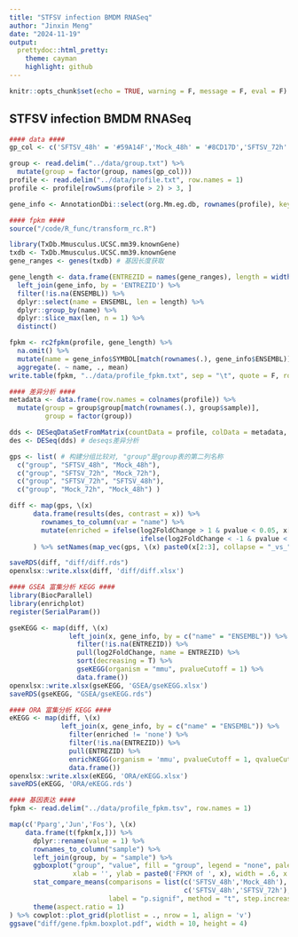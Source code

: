 ```yaml
---
title: "STFSV infection BMDM RNASeq"
author: "Jinxin Meng"
date: "2024-11-19"
output:
  prettydoc::html_pretty:
    theme: cayman
    highlight: github
---
```


```r
knitr::opts_chunk$set(echo = TRUE, warning = F, message = F, eval = F)
```

## STFSV infection BMDM RNASeq 

```R
#### data ####
gp_col <- c('SFTSV_48h' = '#59A14F','Mock_48h' = '#8CD17D','SFTSV_72h' = '#F28E2B','Mock_72h' = '#FFBE7D')

group <- read.delim("../data/group.txt") %>% 
  mutate(group = factor(group, names(gp_col)))
profile <- read.delim("../data/profile.txt", row.names = 1)
profile <- profile[rowSums(profile > 2) > 3, ]

gene_info <- AnnotationDbi::select(org.Mm.eg.db, rownames(profile), keytype = 'ENSEMBL', columns = c("ENTREZID", "SYMBOL"))

#### fpkm ####
source("/code/R_func/transform_rc.R")

library(TxDb.Mmusculus.UCSC.mm39.knownGene)
txdb <- TxDb.Mmusculus.UCSC.mm39.knownGene
gene_ranges <- genes(txdb) # 基因长度获取

gene_length <- data.frame(ENTREZID = names(gene_ranges), length = width(gene_ranges)) %>%
  left_join(gene_info, by = 'ENTREZID') %>% 
  filter(!is.na(ENSEMBL)) %>% 
  dplyr::select(name = ENSEMBL, len = length) %>% 
  dplyr::group_by(name) %>% 
  dplyr::slice_max(len, n = 1) %>% 
  distinct()

fpkm <- rc2fpkm(profile, gene_length) %>% 
  na.omit() %>% 
  mutate(name = gene_info$SYMBOL[match(rownames(.), gene_info$ENSEMBL)]) %>% 
  aggregate(. ~ name, ., mean)
write.table(fpkm, "../data/profile_fpkm.txt", sep = "\t", quote = F, row.names = F)

#### 差异分析 ####
metadata <- data.frame(row.names = colnames(profile)) %>%
  mutate(group = group$group[match(rownames(.), group$sample)],
         group = factor(group))

dds <- DESeqDataSetFromMatrix(countData = profile, colData = metadata, design = ~ group) # 构建dds对象
des <- DESeq(dds) # deseqs差异分析

gps <- list( # 构建分组比较对, "group"是group表的第二列名称
  c("group", "SFTSV_48h", "Mock_48h"),
  c("group", "SFTSV_72h", "Mock_72h"),
  c("group", "SFTSV_72h", "SFTSV_48h"),
  c("group", "Mock_72h", "Mock_48h") )

diff <- map(gps, \(x)
      data.frame(results(des, contrast = x)) %>%
        rownames_to_column(var = "name") %>% 
        mutate(enriched = ifelse(log2FoldChange > 1 & pvalue < 0.05, x[2], 
                                 ifelse(log2FoldChange < -1 & pvalue < 0.05, x[3], "none")))
      ) %>% setNames(map_vec(gps, \(x) paste0(x[2:3], collapse = "_vs_")))

saveRDS(diff, "diff/diff.rds")
openxlsx::write.xlsx(diff, 'diff/diff.xlsx')

#### GSEA 富集分析 KEGG ####
library(BiocParallel)
library(enrichplot)
register(SerialParam())

gseKEGG <- map(diff, \(x)
               left_join(x, gene_info, by = c("name" = "ENSEMBL")) %>% 
                 filter(!is.na(ENTREZID)) %>% 
                 pull(log2FoldChange, name = ENTREZID) %>%
                 sort(decreasing = T) %>% 
                 gseKEGG(organism = "mmu", pvalueCutoff = 1) %>% 
                 data.frame())
openxlsx::write.xlsx(gseKEGG, 'GSEA/gseKEGG.xlsx')
saveRDS(gseKEGG, "GSEA/gseKEGG.rds")

#### ORA 富集分析 KEGG ####
eKEGG <- map(diff, \(x)
             left_join(x, gene_info, by = c("name" = "ENSEMBL")) %>% 
               filter(enriched != 'none') %>%
               filter(!is.na(ENTREZID)) %>% 
               pull(ENTREZID) %>% 
               enrichKEGG(organism = 'mmu', pvalueCutoff = 1, qvalueCutoff = 1) %>% 
               data.frame())
openxlsx::write.xlsx(eKEGG, 'ORA/eKEGG.xlsx')
saveRDS(eKEGG, 'ORA/eKEGG.rds')

#### 基因表达 ####
fpkm <- read.delim("../data/profile_fpkm.tsv", row.names = 1)

map(c('Pparg','Jun','Fos'), \(x)
    data.frame(t(fpkm[x,])) %>% 
      dplyr::rename(value = 1) %>% 
      rownames_to_column("sample") %>% 
      left_join(group, by = "sample") %>% 
      ggboxplot("group", "value", fill = "group", legend = "none", palette = gp_col, 
                xlab = '', ylab = paste0('FPKM of ', x), width = .6, x.text.angle = 60) +
      stat_compare_means(comparisons = list(c('SFTSV_48h','Mock_48h'), c('SFTSV_72h','Mock_72h'), 
                                            c('SFTSV_48h','SFTSV_72h'), c('Mock_48h', 'Mock_72h')), 
                         label = "p.signif", method = "t", step.increase = .06, vjust = .8, tip.length = .02) +
      theme(aspect.ratio = 1)
) %>% cowplot::plot_grid(plotlist = ., nrow = 1, align = 'v')
ggsave("diff/gene.fpkm.boxplot.pdf", width = 10, height = 4)

```
